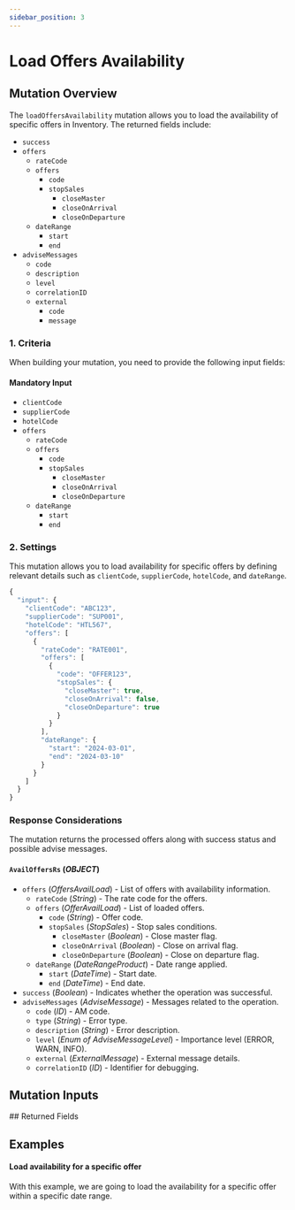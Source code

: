 ```yaml
---
sidebar_position: 3
---
```




# Load Offers Availability

## Mutation Overview

The `loadOffersAvailability` mutation allows you to load the availability of specific offers in Inventory. The returned fields include:

* `success`
* `offers`
    * `rateCode`
    * `offers`
        * `code`
        * `stopSales`
            * `closeMaster`
            * `closeOnArrival`
            * `closeOnDeparture`
    * `dateRange`
        * `start`
        * `end`
* `adviseMessages`
    * `code`
    * `description`
    * `level`
    * `correlationID`
    * `external`
        * `code`
        * `message`

### 1. Criteria

When building your mutation, you need to provide the following input fields:

#### Mandatory Input
* `clientCode`
* `supplierCode`
* `hotelCode`
* `offers`
    * `rateCode`
    * `offers`
        * `code`
        * `stopSales`
            * `closeMaster`
            * `closeOnArrival`
            * `closeOnDeparture`
    * `dateRange`
        * `start`
        * `end`

### 2. Settings

This mutation allows you to load availability for specific offers by defining relevant details such as `clientCode`, `supplierCode`, `hotelCode`, and `dateRange`.

```js
{
  "input": {
    "clientCode": "ABC123",
    "supplierCode": "SUP001",
    "hotelCode": "HTL567",
    "offers": [
      {
        "rateCode": "RATE001",
        "offers": [
          {
            "code": "OFFER123",
            "stopSales": {
              "closeMaster": true,
              "closeOnArrival": false,
              "closeOnDeparture": true
            }
          }
        ],
        "dateRange": {
          "start": "2024-03-01",
          "end": "2024-03-10"
        }
      }
    ]
  }
}
```

### Response Considerations

The mutation returns the processed offers along with success status and possible advise messages.

#### `AvailOffersRs` (*OBJECT*)
* `offers` (*OffersAvailLoad*) - List of offers with availability information.
    * `rateCode` (*String*) - The rate code for the offers.
    * `offers` (*OfferAvailLoad*) - List of loaded offers.
        * `code` (*String*) - Offer code.
        * `stopSales` (*StopSales*) - Stop sales conditions.
            * `closeMaster` (*Boolean*) - Close master flag.
            * `closeOnArrival` (*Boolean*) - Close on arrival flag.
            * `closeOnDeparture` (*Boolean*) - Close on departure flag.
    * `dateRange` (*DateRangeProduct*) - Date range applied.
        * `start` (*DateTime*) - Start date.
        * `end` (*DateTime*) - End date.
* `success` (*Boolean*) - Indicates whether the operation was successful.
* `adviseMessages` (*AdviseMessage*) - Messages related to the operation.
    * `code` (*ID*) - AM code.
    * `type` (*String*) - Error type.
    * `description` (*String*) - Error description.
    * `level` (*Enum of AdviseMessageLevel*) - Importance level (ERROR, WARN, INFO).
    * `external` (*ExternalMessage*) - External message details.
    * `correlationID` (*ID*) - Identifier for debugging.

## Mutation Inputs

<InventoryLoadAvailOffersInput />
## Returned Fields

<AvailOffersRs />


## Examples

#### Load availability for a specific offer

With this example, we are going to load the availability for a specific offer within a specific date range.

<GraphqlSample query={availOffersLoadMutation} variables={availOffersLoadVariables} />
